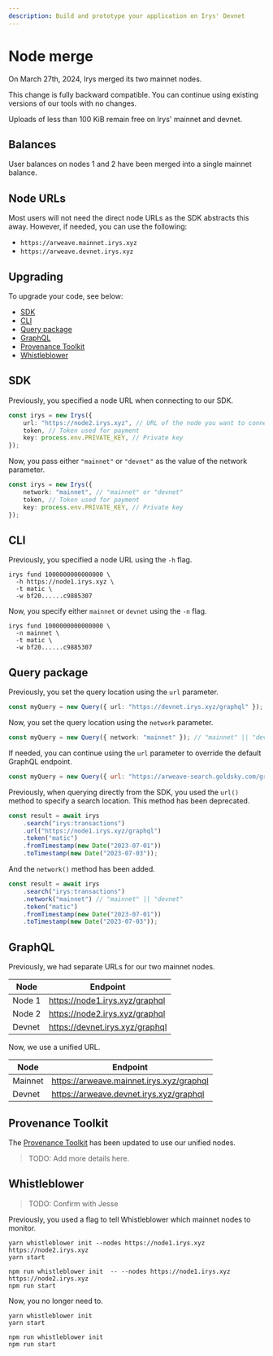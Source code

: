 ```yaml
---
description: Build and prototype your application on Irys' Devnet
---
```



# Node merge

On March 27th, 2024, Irys merged its two mainnet nodes.

This change is fully backward compatible. You can continue using existing versions of our tools with no changes.

<Callout type="info" emoji="ℹ️">
	Uploads of less than 100 KiB remain free on Irys' mainnet and devnet.
</Callout>

## Balances

User balances on nodes 1 and 2 have been merged into a single mainnet balance.

## Node URLs

Most users will not need the direct node URLs as the SDK abstracts this away. However, if needed, you can use the following:

- `https://arweave.mainnet.irys.xyz`
- `https://arweave.devnet.irys.xyz`

## Upgrading

To upgrade your code, see below:

- [SDK](#sdk)
- [CLI](#cli)
- [Query package](#query-package)
- [GraphQL](#graphql)
- [Provenance Toolkit](#provenance-toolkit)
- [Whistleblower](#whistleblower)

## SDK

Previously, you specified a node URL when connecting to our SDK.

```ts
const irys = new Irys({
	url: "https://node2.irys.xyz", // URL of the node you want to connect to
	token, // Token used for payment
	key: process.env.PRIVATE_KEY, // Private key
});
```

Now, you pass either `"mainnet"` or `"devnet"` as the value of the network parameter.

```ts
const irys = new Irys({
	network: "mainnet", // "mainnet" or "devnet"
	token, // Token used for payment
	key: process.env.PRIVATE_KEY, // Private key
});
```

## CLI

Previously, you specified a node URL using the `-h` flag.

```console
irys fund 1000000000000000 \
  -h https://node1.irys.xyz \
  -t matic \
  -w bf20......c9885307
```

Now, you specify either `mainnet` or `devnet` using the `-n` flag.

```console
irys fund 1000000000000000 \
  -n mainnet \
  -t matic \
  -w bf20......c9885307
```

## Query package

Previously, you set the query location using the `url` parameter.

```ts
const myQuery = new Query({ url: "https://devnet.irys.xyz/graphql" });
```

Now, you set the query location using the `network` parameter.

```ts
const myQuery = new Query({ network: "mainnet" }); // "mainnet" || "devnet" || "arweave"
```

If needed, you can continue using the `url` parameter to override the default GraphQL endpoint.

```js
const myQuery = new Query({ url: "https://arweave-search.goldsky.com/graphql" });
```

Previously, when querying directly from the SDK, you used the `url()` method to specify a search location. This method has been deprecated.

```js
const result = await irys
	.search("irys:transactions")
	.url("https://node1.irys.xyz/graphql")
	.token("matic")
	.fromTimestamp(new Date("2023-07-01"))
	.toTimestamp(new Date("2023-07-03"));
```

And the `network()` method has been added.

```js
const result = await irys
	.search("irys:transactions")
	.network("mainnet") // "mainnet" || "devnet"
	.token("matic")
	.fromTimestamp(new Date("2023-07-01"))
	.toTimestamp(new Date("2023-07-03"));
```

## GraphQL

Previously, we had separate URLs for our two mainnet nodes.

| Node   | Endpoint                        |
| ------ | ------------------------------- |
| Node 1 | https://node1.irys.xyz/graphql  |
| Node 2 | https://node2.irys.xyz/graphql  |
| Devnet | https://devnet.irys.xyz/graphql |

Now, we use a unified URL.

| Node    | Endpoint                                 |
| ------- | ---------------------------------------- |
| Mainnet | https://arweave.mainnet.irys.xyz/graphql |
| Devnet  | https://arweave.devnet.irys.xyz/graphql  |

## Provenance Toolkit

The [Provenance Toolkit](/developer-docs/provenance-toolkit) has been updated to use our unified nodes.

> TODO: Add more details here.

## Whistleblower

> TODO: Confirm with Jesse

Previously, you used a flag to tell Whistleblower which mainnet nodes to monitor.

```console
yarn whistleblower init --nodes https://node1.irys.xyz https://node2.irys.xyz
yarn start
```

```console
npm run whistleblower init  -- --nodes https://node1.irys.xyz https://node2.irys.xyz
npm run start
```

Now, you no longer need to.

```console
yarn whistleblower init
yarn start
```

```console
npm run whistleblower init
npm run start
```
